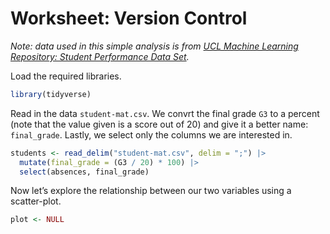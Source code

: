 # Worksheet: Version Control

*Note: data used in this simple analysis is from [UCL Machine Learning Repository: Student Performance Data Set](https://archive.ics.uci.edu/ml/datasets/Student+Performance).*

Load the required libraries.

```r
library(tidyverse)
```

Read in the data `student-mat.csv`.
We convrt the final grade `G3` to a percent
(note that the value given is a score out of 20)
and give it a better name: `final_grade`.
Lastly, we select only the columns we are interested in.

```r
students <- read_delim("student-mat.csv", delim = ";") |> 
  mutate(final_grade = (G3 / 20) * 100) |> 
  select(absences, final_grade)
```

Now let's explore the relationship between
our two variables using a scatter-plot.

```r
plot <- NULL
```

